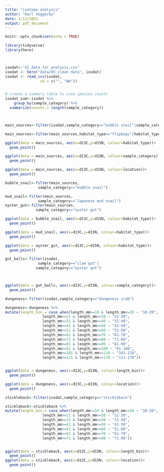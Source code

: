 ```yaml
---
title: "isotope analysis"
author: "Karl Veggerby"
date: 2/11/2022 
output: pdf_document
---
```


```r
knitr::opts_chunk$set(echo = TRUE)

library(tidyverse)
library(here)




```


```r


isodat<-"SI_data_for_analysis.csv"
isodat <- here("data/03_clean data", isodat)
isodat <- read_csv(isodat,
                na = c("", "NA"))


# create a summary table to view species counts
isodat_sum<-isodat %>%
    group_by(sample_category) %>%
  summarize(counts = length(sample_category))



main_sources<-filter(isodat,sample_category=="bubble snail"|sample_category=="Japanese mud snail"|sample_category=="oyster gut")

main_sources<-filter(main_sources,habitat_type=="flipbags"|habitat_type=="eelgrass")

ggplot(data = main_sources, aes(x=d13C,y=d15N, colour=habitat_type))+
  geom_point()

```

```r
ggplot(data = main_sources, aes(x=d13C,y=d15N, colour=sample_category))+
  geom_point()

ggplot(data = main_sources, aes(x=d13C,y=d15N, colour=location))+
  geom_point()
```


```r

bubble_snail<-filter(main_sources,
               sample_category=="bubble snail")

mud_snail<-filter(main_sources,
               sample_category=="Japanese mud snail")
oyster_gut<-filter(main_sources,
              sample_category=="oyster gut")

ggplot(data = bubble_snail, aes(x=d13C,y=d15N, colour=habitat_type))+
  geom_point()

ggplot(data = mud_snail, aes(x=d13C,y=d15N, colour=habitat_type))+
  geom_point()

ggplot(data = oyster_gut, aes(x=d13C,y=d15N, colour=habitat_type))+
  geom_point()

```



```r

gut_balls<-filter(isodat,
               sample_category=="clam gut"|
              sample_category=="oyster gut")



ggplot(data = gut_balls, aes(x=d13C,y=d15N, colour=sample_category))+
  geom_point()

```




```r

dungeness<-filter(isodat,sample_category=="dungeness crab")

dungeness<-dungeness %>% 
mutate(length_bin = case_when(length_mm>=10 & length_mm<=20 ~ "10-20",
                 length_mm>=21 & length_mm<=30 ~ "21-30",
                 length_mm>=31 & length_mm<=40 ~ "31-40",
                 length_mm>=41 & length_mm<=50 ~ "41-50",
                 length_mm>=51 & length_mm<=60 ~ "51-60",
                 length_mm>=61 & length_mm<=70 ~ "61-70",
                 length_mm>=71 & length_mm<=80 ~ "71-80",
                 length_mm>=81 & length_mm<=90 ~ "81-90",
                 length_mm>=91 & length_mm<=100 ~ "91-100",
                 length_mm>=101 & length_mm<=110 ~ "101-110",
                 length_mm>=111 & length_mm<=170 ~ "111-170"))


ggplot(data = dungeness, aes(x=d13C,y=d15N, colour=length_bin))+
  geom_point()

ggplot(data = dungeness, aes(x=d13C,y=d15N, colour=location))+
  geom_point()
```

```r
stickleback<-filter(isodat,sample_category=="stickleback")

stickleback<-stickleback %>% 
mutate(length_bin = case_when(length_mm>=10 & length_mm<=20 ~ "10-20",
                 length_mm>=21 & length_mm<=30 ~ "21-30",
                 length_mm>=31 & length_mm<=40 ~ "31-40",
                 length_mm>=41 & length_mm<=50 ~ "41-50",
                 length_mm>=51 & length_mm<=60 ~ "51-60",
                 length_mm>=61 & length_mm<=70 ~ "61-70",
                 length_mm>=71 & length_mm<=80 ~ "71-80"))


ggplot(data = stickleback, aes(x=d13C,y=d15N, colour=length_bin))+
  geom_point()
ggplot(data = stickleback, aes(x=d13C,y=d15N, colour=location))+
  geom_point()

```



